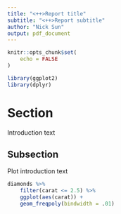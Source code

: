 ```yaml
---
title: "<++>Report title"
subtitle: "<++>Report subtitle"
author: "Nick Sun"
output: pdf_document
---
```


```r
knitr::opts_chunk$set(
	echo = FALSE
)

library(ggplot2)
library(dplyr)
```

# Section

Introduction text

## Subsection

Plot introduction text

```r
diamonds %>% 
	filter(carat <= 2.5) %>% 
	ggplot(aes(carat)) +
	geom_freqpoly(bindwidth = .01)
```
